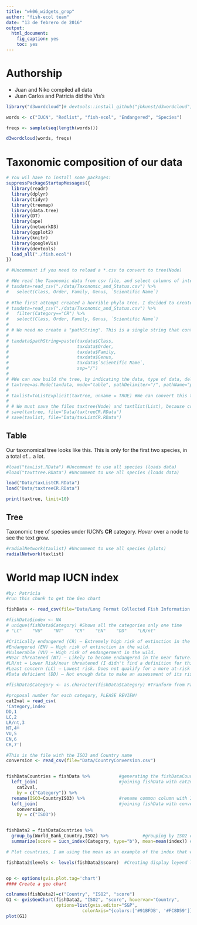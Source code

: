 ```yaml
---
title: "wk06_widgets_grop"
author: "fish-ecol team"
date: "13 de febrero de 2016"
output:
  html_document:
    fig_caption: yes
    toc: yes
---
```


# Authorship

- Juan and Niko compiled all data
- Juan Carlos and Patricia did the Vis's

```r

library("d3wordcloud")# devtools::install_github("jbkunst/d3wordcloud")

words <- c("IUCN", "Redlist", "fish-ecol", "Endangered", "Species")

freqs <- sample(seq(length(words)))

d3wordcloud(words, freqs)
```

# Taxonomic composition of our data

```r
# You wil have to install some packages:
suppressPackageStartupMessages({
  library(readr)
  library(dplyr)
  library(tidyr)
  library(treemap)
  library(data.tree)
  library(DT)
  library(ape)
  library(networkD3)
  library(ggplot2)
  library(knitr)
  library(googleVis)
  library(devtools)
  load_all("./fish.ecol")
})

# #Uncomment if you need to reload a *.csv to convert to tree(Node)

# #We read the Taxonomic data from csv file, and select columns of interest
# taxdata=read_csv("./data/Taxonomic_and_Status.csv") %>%
#   select(Class, Order, Family, Genus, `Scientific Name`)
  
# #The first attempt created a horrible phylo tree. I decided to create another with only CR species. Both files are stored as *.RData, just in case.
# taxdata=read_csv("./data/Taxonomic_and_Status.csv") %>%
#   filter(Category=="CR") %>%
#   select(Class, Order, Family, Genus, `Scientific Name`)
# 
# # We need no create a "pathString". This is a single string that contains all taxonomic information for each species. Therefore, pathString is a column like "SARCOPTERYGII/COELACANTHIFORMES/LATIMERIIDAE/Latimeria/Latimeria chalumnae". This string is used later in as.Node as to indicate the function how to build the tree.
# 
# taxdata$pathString=paste(taxdata$Class,
#                          taxdata$Order,
#                          taxdata$Family,
#                          taxdata$Genus,
#                          taxdata$`Scientific Name`,
#                          sep="/")
# 
# #We can now build the tree, by indicating the data, type of data, delimiter, and path
# taxtree=as.Node(taxdata, mode="table", pathDelimiter="/", pathName="pathString")
# 
# taxlist=ToListExplicit(taxtree, unname = TRUE) #We can convert this to a list, and feed it to a Network graph
# 
# # We must save the files taxtree(Node) and taxtlist(List), because creating the tree takes A LOT. We can later just load them with load("filename.extension")
# save(taxtree, file="Data/taxtreeCR.RData")
# save(taxlist, file="Data/taxListCR.RData")
```

## Table

Our taxonomical tree looks like this. This is only for the first two species, in a total of... a lot.

```r
#load("taxList.RData") #Uncomment to use all species (loads data)
#load("taxttree.RData") #Uncomment to use all species (loads data)

load("Data/taxListCR.RData")
load("Data/taxtreeCR.RData")

print(taxtree, limit=10)

```


## Tree

Taxonomic tree of species under IUCN's **CR** category. *Hover* over a node to see the text grow.
```r
#radialNetwork(taxlist) #Uncomment to use all species (plots)
radialNetwork(taxlist)
```

# World map IUCN index


```r
#by: Patricia
#run this chunk to get the Geo chart

fishData <- read_csv(file="Data/Long Format Collected Fish Information IUCN")     #read cvs always with _ (as: read_csv) it keep the data without factors

#fishData$index <- NA
# unique(fishData$Category) #Shows all the categories only one time
# "LC"    "VU"    "NT"    "CR"    "EN"    "DD"    "LR/nt"

#Critically endangered (CR) – Extremely high risk of extinction in the wild.
#Endangered (EN) – High risk of extinction in the wild.
#Vulnerable (VU) – High risk of endangerment in the wild.
#Near threatened (NT) – Likely to become endangered in the near future.
#LR/nt = Lower Risk/near threatened (I didn't find a definition for this category)
#Least concern (LC) – Lowest risk. Does not qualify for a more at-risk category. Widespread and abundant taxa are included in this category.
#Data deficient (DD) – Not enough data to make an assessment of its risk of extinction.

#fishData$Category <- as.character(fishData$Category) #Tranform from Factor to Characters

#proposal number for each category, PLEASE REVIEW!
cat2val = read_csv(
'Category,index
DD,1
LC,2
LR/nt,3
NT,4┴
VU,5
EN,6
CR,7')

#This is the file with the ISO3 and Country name
conversion <- read_csv(file="Data/CountryConversion.csv")


fishDataCountries = fishData %>%           #generating the fishDataCountries output
  left_join(                               #joining fishData with cat2val
    cat2val, 
    by = c("Category")) %>%         
  rename(ISO3=CountryISO3) %>%             #rename common column with ISO3
  left_join(                               #joining fishData with conversion by ISO3
    conversion, 
    by = c("ISO3")) 


fishData2 = fishDataCountries %>%                     
  group_by(World_Bank_Country,ISO2) %>%             #grouping by ISO2 column
  summarize(score = iucn_index(Category, type="b"), mean=mean(index)) #Calculates a score based on our new iucn_index function

# Plot countries, I am using the mean as an example of the index that we want to show in this map (we have to create the index) 

fishData2$levels <- levels(fishData2$score)  #Creating display leyend levels for each country in the map


op <- options(gvis.plot.tag='chart')
#### Create a geo chart

colnames(fishData2)=c("Country", "ISO2", "score")
G1 <- gvisGeoChart(fishData2, "ISO2", "score", hovervar="Country",
                   options=list(gvis.editor="S&P",
                             colorAxis="{colors:['#91BFDB', '#FC8D59']}"))
plot(G1)
```
